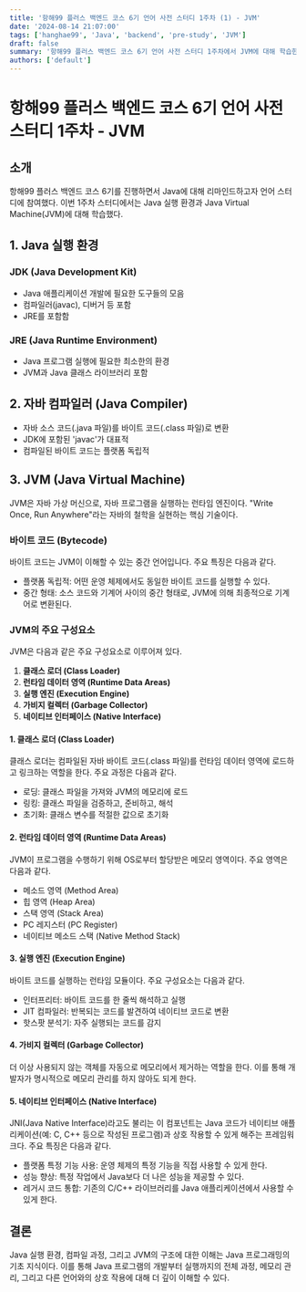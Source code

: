 ```yaml
---
title: '항해99 플러스 백엔드 코스 6기 언어 사전 스터디 1주차 (1) - JVM'
date: '2024-08-14 21:07:00'
tags: ['hanghae99', 'Java', 'backend', 'pre-study', 'JVM']
draft: false
summary: '항해99 플러스 백엔드 코스 6기 언어 사전 스터디 1주차에서 JVM에 대해 학습한 내용을 정리한다.'
authors: ['default']
---
```


# 항해99 플러스 백엔드 코스 6기 언어 사전 스터디 1주차 - JVM

## 소개

항해99 플러스 백엔드 코스 6기를 진행하면서 Java에 대해 리마인드하고자 언어 스터디에 참여했다.
이번 1주차 스터디에서는 Java 실행 환경과 Java Virtual Machine(JVM)에 대해 학습했다.

## 1. Java 실행 환경

### JDK (Java Development Kit)

- Java 애플리케이션 개발에 필요한 도구들의 모음
- 컴파일러(javac), 디버거 등 포함
- JRE를 포함함

### JRE (Java Runtime Environment)

- Java 프로그램 실행에 필요한 최소한의 환경
- JVM과 Java 클래스 라이브러리 포함

## 2. 자바 컴파일러 (Java Compiler)

- 자바 소스 코드(.java 파일)를 바이트 코드(.class 파일)로 변환
- JDK에 포함된 'javac'가 대표적
- 컴파일된 바이트 코드는 플랫폼 독립적

## 3. JVM (Java Virtual Machine)

JVM은 자바 가상 머신으로, 자바 프로그램을 실행하는 런타임 엔진이다.
"Write Once, Run Anywhere"라는 자바의 철학을 실현하는 핵심 기술이다.

### 바이트 코드 (Bytecode)

바이트 코드는 JVM이 이해할 수 있는 중간 언어입니다. 주요 특징은 다음과 같다.

- 플랫폼 독립적: 어떤 운영 체제에서도 동일한 바이트 코드를 실행할 수 있다.
- 중간 형태: 소스 코드와 기계어 사이의 중간 형태로, JVM에 의해 최종적으로 기계어로 변환된다.

### JVM의 주요 구성요소

JVM은 다음과 같은 주요 구성요소로 이루어져 있다.

1. **클래스 로더 (Class Loader)**
2. **런타임 데이터 영역 (Runtime Data Areas)**
3. **실행 엔진 (Execution Engine)**
4. **가비지 컬렉터 (Garbage Collector)**
5. **네이티브 인터페이스 (Native Interface)**

#### 1. 클래스 로더 (Class Loader)

클래스 로더는 컴파일된 자바 바이트 코드(.class 파일)를 런타임 데이터 영역에 로드하고 링크하는 역할을 한다.
주요 과정은 다음과 같다.

- 로딩: 클래스 파일을 가져와 JVM의 메모리에 로드
- 링킹: 클래스 파일을 검증하고, 준비하고, 해석
- 초기화: 클래스 변수를 적절한 값으로 초기화

#### 2. 런타임 데이터 영역 (Runtime Data Areas)

JVM이 프로그램을 수행하기 위해 OS로부터 할당받은 메모리 영역이다.
주요 영역은 다음과 같다.

- 메소드 영역 (Method Area)
- 힙 영역 (Heap Area)
- 스택 영역 (Stack Area)
- PC 레지스터 (PC Register)
- 네이티브 메소드 스택 (Native Method Stack)

#### 3. 실행 엔진 (Execution Engine)

바이트 코드를 실행하는 런타임 모듈이다.
주요 구성요소는 다음과 같다.

- 인터프리터: 바이트 코드를 한 줄씩 해석하고 실행
- JIT 컴파일러: 반복되는 코드를 발견하여 네이티브 코드로 변환
- 핫스팟 분석기: 자주 실행되는 코드를 감지

#### 4. 가비지 컬렉터 (Garbage Collector)

더 이상 사용되지 않는 객체를 자동으로 메모리에서 제거하는 역할을 한다.
이를 통해 개발자가 명시적으로 메모리 관리를 하지 않아도 되게 한다.

#### 5. 네이티브 인터페이스 (Native Interface)

JNI(Java Native Interface)라고도 불리는 이 컴포넌트는 Java 코드가 네이티브 애플리케이션(예: C, C++ 등으로 작성된 프로그램)과 상호 작용할 수 있게 해주는 프레임워크다.
주요 특징은 다음과 같다.

- 플랫폼 특정 기능 사용: 운영 체제의 특정 기능을 직접 사용할 수 있게 한다.
- 성능 향상: 특정 작업에서 Java보다 더 나은 성능을 제공할 수 있다.
- 레거시 코드 통합: 기존의 C/C++ 라이브러리를 Java 애플리케이션에서 사용할 수 있게 한다.

## 결론

Java 실행 환경, 컴파일 과정, 그리고 JVM의 구조에 대한 이해는 Java 프로그래밍의 기초 지식이다.
이를 통해 Java 프로그램의 개발부터 실행까지의 전체 과정, 메모리 관리, 그리고 다른 언어와의 상호 작용에 대해 더 깊이 이해할 수 있다.
